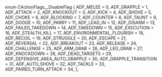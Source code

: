 enum CActionFlags__DisableFlag
{
	ADF_MELEE = 0,
	ADF_GRAPPLE = 1,
	ADF_ATTACK = 2,
	ADF_KNOCKOUT = 3,
	ADF_KICK = 4,
	ADF_SHOVE = 5,
	ADF_CHOKE = 6,
	ADF_BLOCKING = 7,
	ADF_COUNTER = 8,
	ADF_TAUNT = 9,
	ADF_DODGE = 10,
	ADF_PARRY = 11,
	ADF_LEAD_IN = 12,
	ADF_DISARM = 13,
	ADF_FAILED_TAKEDOWN = 14,
	ADF_TAKEDOWN = 15,
	ADF_EXECUTION = 16,
	ADF_STEALTH_KILL = 17,
	ADF_ENVIRONMENTAL_FLOURISH = 18,
	ADF_RECOIL = 19,
	ADF_STRUGGLE = 20,
	ADF_ESCAPE = 21,
	ADF_REVERSAL = 22,
	ADF_BREAKOUT = 23,
	ADF_RELEASE = 24,
	ADF_CHALLENGE = 25,
	ADF_ARM_GRAB = 26,
	ADF_LEG_GRAB = 27,
	ADF_KNOCKDOWN = 28,
	ADF_DEAD_TARGETS = 29,
	ADF_DEFENSIVE_AREA_AUTO_GRAPPLE = 30,
	ADF_GRAPPLE_TRANSITION = 31,
	ADF_AUTO_SHOVE = 32,
	ADF_TACKLE = 33,
	ADF_PAIRED_TURN_ATTACK = 34,
};